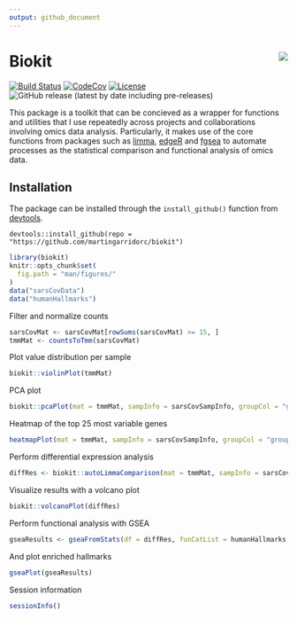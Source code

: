 ```yaml
---
output: github_document
---
```


# Biokit <img src="man/figures/biokit_logo.svg" align="right" />

[![Build Status](https://travis-ci.com/martingarridorc/biokit.svg?branch=master)](https://travis-ci.com/martingarridorc/biokit)
[![CodeCov](https://codecov.io/gh/martingarridorc/biokit/branch/master/graph/badge.svg)](https://codecov.io/gh/martingarridorc/biokit/)
[![License](https://img.shields.io/github/license/martingarridorc/biokit.svg?color=yellow)](https://github.com/martingarridorc/biokit/blob/master/LICENSE)
![GitHub release (latest by date including pre-releases)](https://img.shields.io/github/v/release/martingarridorc/biokit?include_prereleases)

This package is a toolkit that can be concieved as a wrapper for functions and utilities that I use repeatedly across projects and collaborations involving omics data analysis. Particularly, it makes use of the core functions from packages such as [limma](https://bioconductor.org/packages/release/bioc/html/limma.html), [edgeR](https://bioconductor.org/packages/release/bioc/html/edgeR.html) and [fgsea](https://bioconductor.org/packages/release/bioc/html/fgsea.html) to automate processes as the statistical comparison and functional analysis of omics data.

## Installation

The package can be installed through the `install_github()` function from [devtools](https://cran.r-project.org/web/packages/devtools/index.html).

```
devtools::install_github(repo = "https://github.com/martingarridorc/biokit")
```

```r
library(biokit)
knitr::opts_chunk$set(
  fig.path = "man/figures/"
)
data("sarsCovData")
data("humanHallmarks")
```

Filter and normalize counts

```r
sarsCovMat <- sarsCovMat[rowSums(sarsCovMat) >= 15, ]
tmmMat <- countsToTmm(sarsCovMat)
```

Plot value distribution per sample

```r
biokit::violinPlot(tmmMat)
```

PCA plot

```r
biokit::pcaPlot(mat = tmmMat, sampInfo = sarsCovSampInfo, groupCol = "group")
```

Heatmap of the top 25 most variable genes

```r
heatmapPlot(mat = tmmMat, sampInfo = sarsCovSampInfo, groupCol = "group",scaleBy = "row",  nTop = 25)
```

Perform differential expression analysis

```r
diffRes <- biokit::autoLimmaComparison(mat = tmmMat, sampInfo = sarsCovSampInfo, groupCol = "group")
```

Visualize results with a volcano plot

```r
biokit::volcanoPlot(diffRes)
```

Perform functional analysis with GSEA

```r
gseaResults <- gseaFromStats(df = diffRes, funCatList = humanHallmarks, rankCol = "logFc", splitCol = "comparison")
```

And plot enriched hallmarks

```r
gseaPlot(gseaResults)
```

Session information

```r
sessionInfo()
```


